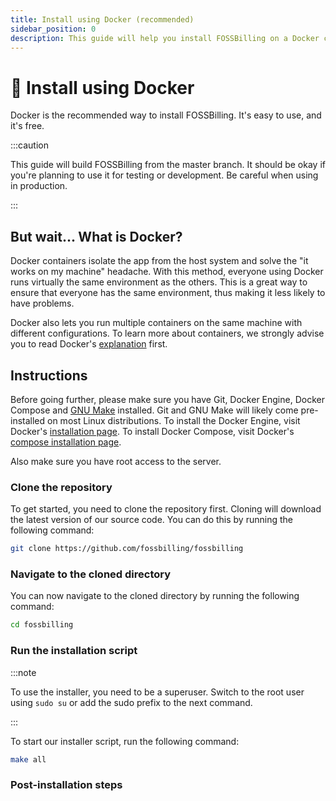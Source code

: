 ```yaml
---
title: Install using Docker (recommended)
sidebar_position: 0
description: This guide will help you install FOSSBilling on a Docker container
---
```


# :whale: Install using Docker
Docker is the recommended way to install FOSSBilling. It's easy to use, and it's free.

:::caution

This guide will build FOSSBilling from the master branch. It should be okay if you're planning to use it for testing or development. Be careful when using in production.

:::

## But wait... What is Docker?
Docker containers isolate the app from the host system and solve the "it works on my machine" headache. With this method, everyone using Docker runs virtually the same environment as the others. This is a great way to ensure that everyone has the same environment, thus making it less likely to have problems.

Docker also lets you run multiple containers on the same machine with different configurations. To learn more about containers, we strongly advise you to read Docker's [explanation](https://www.docker.com/resources/what-container/) first.

## Instructions
Before going further, please make sure you have Git, Docker Engine, Docker Compose and [GNU Make](https://www.gnu.org/software/make/) installed. Git and GNU Make will likely come pre-installed on most Linux distributions. To install the Docker Engine, visit Docker's [installation page](https://docs.docker.com/engine/install/). To install Docker Compose, visit Docker's [compose installation page](https://docs.docker.com/compose/install/).

Also make sure you have root access to the server.

### Clone the repository
To get started, you need to clone the repository first. Cloning will download the latest version of our source code. You can do this by running the following command:

```bash
git clone https://github.com/fossbilling/fossbilling
```

### Navigate to the cloned directory
You can now navigate to the cloned directory by running the following command:

```bash
cd fossbilling
```

### Run the installation script
:::note

To use the installer, you need to be a superuser. Switch to the root user using `sudo su` or add the sudo prefix to the next command.

:::


To start our installer script, run the following command:

```bash
make all
```

### Post-installation steps